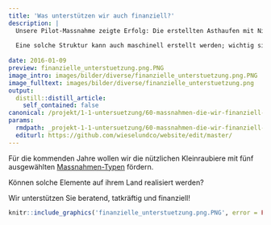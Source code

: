 ```yaml
---
title: 'Was unterstützen wir auch finanziell?'
description: |
  Unsere Pilot-Massnahme zeigte Erfolg: Die erstellten Asthaufen mit Nistkammer wurden sogleich vom Iltis und dem Hermelin regelmässig besucht! 
  
  Eine solche Struktur kann auch maschinell erstellt werden; wichtig sind letztlich Schutz, Trockenheit und beständiger Hohlraum! 
  
date: 2016-01-09
preview: finanzielle_unterstuetzung.png.PNG
image_intro: images/bilder/diverse/finanzielle_unterstuetzung.png.PNG
image_fulltext: images/bilder/diverse/finanzielle_unterstuetzung.png
output:
  distill::distill_article:
    self_contained: false
canonical: /projekt/1-1-untersuetzung/60-massnahmen-die-wir-finanziell-unterstuetzen
params:
  rmdpath: _projekt-1-1-untersuetzung/60-massnahmen-die-wir-finanziell-unterst/60-massnahmen-die-wir-finanziell-unterst.Rmd
  editurl: https://github.com/wieselundco/website/edit/master/
---
```


  Für die kommenden Jahre wollen wir die nützlichen Kleinraubiere mit fünf ausgewählten [Massnahmen-Typen](/Welche-Massnahmen.html) fördern. 
  
   Können solche Elemente auf ihrem Land realisiert werden? 
  
   Wir unterstützen Sie beratend, tatkräftig und finanziell! 

```r
knitr::include_graphics('finanzielle_unterstuetzung.png.PNG', error = FALSE) #images/bilder/diverse/finanzielle_unterstuetzung.png
```



```r



```

<!--http://wieselundco.ch/projekt/1-1-untersuetzung/60-massnahmen-die-wir-finanziell-unterstuetzen-->
